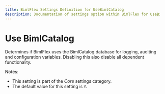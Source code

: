 ```yaml
---
title: BimlFlex Settings Definition for UseBimlCatalog
description: Documentation of settings option within BimlFlex for UseBimlCatalog
---
```

<head>
  <meta name="varigenceProduct" content="BimlFlex"></meta>
  <meta name="varigenceArticleType" content="Reference"></meta>
</head>

# Use BimlCatalog

Determines if BimlFlex uses the BimlCatalog database for logging, auditing and configuration variables. Disabling this also disable all dependent functionality.

Notes:

* This setting is part of the *Core* settings category.
* The default value for this setting is `Y`.
